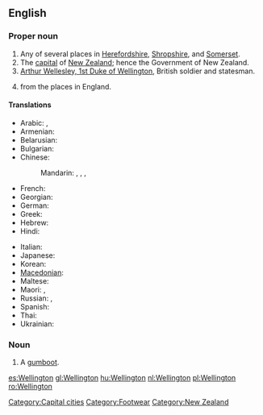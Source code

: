 {{wikipedia}}
==English==

===Proper noun===
{{en-proper noun}}

# Any of several places in [[Herefordshire]], [[Shropshire]], and [[Somerset]].
# The [[capital]] of [[New Zealand]]; hence the Government of New Zealand.
# [[w:Arthur Wellesley, 1st Duke of Wellington|Arthur Wellesley, 1st Duke of Wellington]], British soldier and statesman.
# {{surname|[[habitational]]|from=Old English|dot=}} from the places in England.

====Translations====
{{trans-top|capital of New Zealand}}
* Arabic: {{t|ar|ويلنجتون|m|tr=wilingtuun}},  {{t|ar|ويلينغتون|m|tr=wilinghtuun}}
* Armenian: {{t-|hy|Վելինգտոն|tr=Velington}}
* Belarusian: {{t|be|Велінгтон|m|tr=Velinhtón|xs=Belarusian}}
* Bulgarian: {{t|bg|Уелингтън|m|tr=Uélingtǎn}}
* Chinese:
*: Mandarin: {{t|zh|惠靈頓|sc=Hani}},  {{t|zh|惠灵顿|tr=Huìlíngdùn|sc=Hani}},  {{t|zh|威靈頓|sc=Hani}},  {{t|zh|威灵顿|tr=Wēilíngdùn|sc=Hani}}
* French: {{t-|fr|Wellington}}
* Georgian: {{t|ka|ველინგტონი|sc=Geor|xs=Georgian}}
* German: {{t-|de|Wellington|n}}
* Greek: {{t|el|Ουέλλινγκτον|tr=Uélington}}
* Hebrew: {{t|he|ולינגטון}}
* Hindi: {{t|hi|वेलिंग्टन|tr=vēliṅgṭan|sc=Deva}}
{{trans-mid}}
* Italian: {{t-|it|Wellington}}
* Japanese: {{t|ja|ウェリントン|tr=Werinton}}
* Korean: {{t|ko|웰링턴|tr=Wellingteon|sc=Kore}}
* [[Macedonian]]: {{t-|mk|Велингтон|m|tr=Vélington}}
* Maltese: {{t-|mt|Wellington|xs=Maltese}}
* Maori: {{t|mi|Te Whanganui-a-Tara|xs=Maori}},  {{t|mi|Poneke|xs=Maori}}
* Russian: {{t-|ru|Веллингтон|m|tr=Véllington, Vellingtón}},  {{t-|ru|Уэллингтон|m|tr=Uéllington, Wéllington}}
* Spanish: {{t+|es|Wellington|m}}
* Thai: {{t|th|เวลลิงตัน|tr=wellingtạn|sc=Thai}}
* Ukrainian: {{t|uk|Веллінгтон|m|tr=Véllinhton, Vellinhtón|xs=Ukrainian}}
{{trans-bottom}}

===Noun===
{{en-noun}}

# A [[gumboot]].

[[Category:Capital cities]]
[[Category:Footwear]]
[[Category:New Zealand]]

[[es:Wellington]]
[[gl:Wellington]]
[[hu:Wellington]]
[[nl:Wellington]]
[[pl:Wellington]]
[[ro:Wellington]]